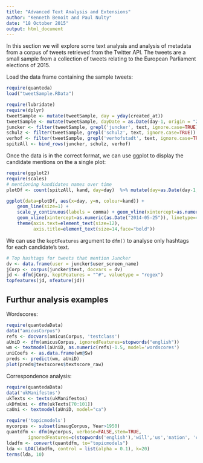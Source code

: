 ```yaml
---
title: "Advanced Text Analysis and Extensions"
author: "Kenneth Benoit and Paul Nulty"
date: "18 October 2015"
output: html_document
---
```


In this section we will explore some text analysis and analysis of metadata from a corpus of tweets retrieved from the Twitter API. The tweets are a small sample from a collection of tweets relating to the European Parliament elections of 2015.

Load the data frame containing the sample tweets:

```r
require(quanteda)
load("tweetSample.RData")
```


```r
require(lubridate)
require(dplyr)
tweetSample <- mutate(tweetSample, day = yday(created_at))
tweetSample <- mutate(tweetSample, dayDate = as.Date(day-1, origin = "2014-01-01"))
juncker <- filter(tweetSample, grepl('juncker', text, ignore.case=TRUE)) %>% mutate(kand='Juncker')
schulz <- filter(tweetSample, grepl('schulz', text, ignore.case=TRUE))  %>% mutate(kand='Schulz')
verhof <- filter(tweetSample, grepl('verhofstadt', text, ignore.case=TRUE)) %>% mutate(kand='Verhofstadt')
spitzAll <- bind_rows(juncker, schulz, verhof)

```

Once the data is in the correct format, we can use ggplot to display the candidate mentions on the a single plot:





```r
require(ggplot2)
require(scales)
# mentioning kandidates names over time
plotDf <- count(spitzAll, kand, day=day)  %>% mutate(day=as.Date(day-1, origin = "2014-01-01"))

ggplot(data=plotDf, aes(x=day, y=n, colour=kand)) + 
    geom_line(size=1) +
    scale_y_continuous(labels = comma) + geom_vline(xintercept=as.numeric(as.Date("2014-05-15")), linetype=4) +
    geom_vline(xintercept=as.numeric(as.Date("2014-05-25")), linetype=4) +
    theme(axis.text=element_text(size=12),
          axis.title=element_text(size=14,face="bold"))
```


We can use the `keptFeatures` argument to `dfm()` to analyse only hashtags for each candidate's text.
```r
# Top hashtags for tweets that mention Juncker
dv <- data.frame(user = juncker$user_screen_name)
jCorp <- corpus(juncker$text, docvars = dv)
jd <- dfm(jCorp, keptFeatures = "^#", valuetype = "regex") 
topfeatures(jd, nfeature(jd))
```


## Furthur analysis examples

Wordscores:
```r
require(quantedaData)
data("amicusCorpus")
refs <- docvars(amicusCorpus, 'testclass')
aUniD <- dfm(amicusCorpus, ignoredFeatures=stopwords("english"))
wm <- textmodel(aUniD, as.numeric(refs)-1.5, model='wordscores')
uniCoefs <- as.data.frame(wm@Sw)
preds <- predict(wm, aUniD)
plot(preds@textscores$textscore_raw)
```

Correspondence analysis:
```r
require(quantedaData)
data('ukManifestos')
ukTexts <- texts(ukManifestos)
ukDfmUni <- dfm(ukTexts[70:101])
caUni <- textmodel(aUniD, model="ca")
```

```r
require('topicmodels')
mycorpus <- subset(inaugCorpus, Year>1950)
quantdfm <- dfm(mycorpus, verbose=FALSE,stem=TRUE,
        ignoredFeatures=c(stopwords('english'),'will','us','nation', 'can','peopl*','americ*'))
ldadfm <- convert(quantdfm, to="topicmodels")
lda <- LDA(ldadfm, control = list(alpha = 0.1), k=20)
terms(lda, 10)
```
